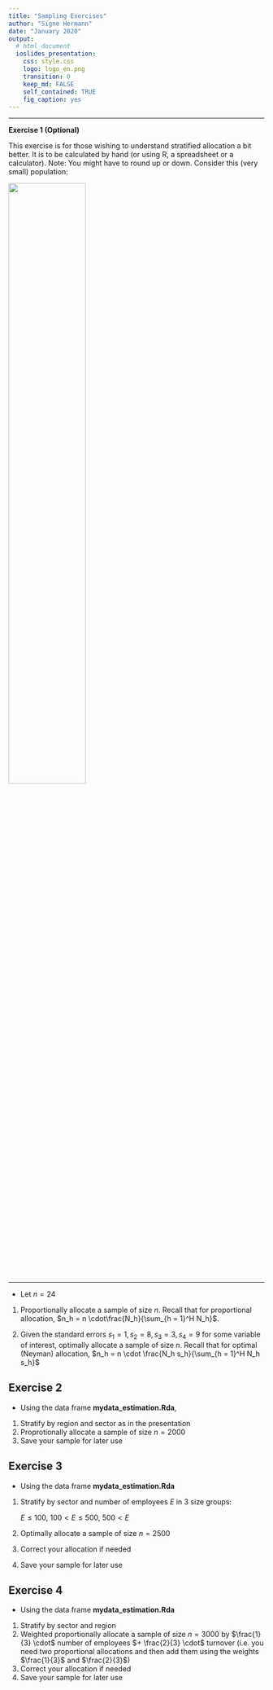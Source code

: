 ```yaml
---
title: "Sampling Exercises"
author: "Signe Hermann"
date: "January 2020"
output:
  # html_document
  ioslides_presentation:
    css: style.css
    logo: logo_en.png
    transition: 0
    keep_md: FALSE
    self_contained: TRUE
    fig_caption: yes
---
```

<!-- To allow for two column layout -->
<style>
.forceBreak { -webkit-column-break-after: always; break-after: column; }
</style>

***

**Exercise 1 (Optional)**

This exercise is for those wishing to understand stratified allocation a bit better. It is to be calculated by hand (or using R, a spreadsheet or a calculator). Note: You might have to round up or down. Consider this (very small) population:

![](pics/Strata.png){width=55%}

***

* Let $n = 24$ 

1. Proportionally allocate a sample of size $n$. Recall that for proportional allocation, $n_h = n \cdot\frac{N_h}{\sum_{h = 1}^H N_h}$.

2. Given the standard errors $s_1 = 1, s_2 = 8, s_3  = 3, s_4 = 9$ for some variable of interest, optimally allocate a sample of size $n$. Recall that for optimal (Neyman) allocation, $n_h = n \cdot \frac{N_h s_h}{\sum_{h = 1}^H N_h s_h}$

## Exercise 2

* Using the data frame **mydata_estimation.Rda**,

1. Stratify by region and sector as in the presentation
2. Proprotionally allocate a sample of size $n = 2000$
3. Save your sample for later use

## Exercise 3

* Using the data frame **mydata_estimation.Rda**

1. Stratify by sector and number of employees $E$ in 3 size groups: 

    $E \leq 100$, 
    $100 < E \leq 500$, 
    $500 < E$
    
2. Optimally allocate a sample of size $n = 2500$
3. Correct your allocation if needed
4. Save your sample for later use

## Exercise 4

* Using the data frame **mydata_estimation.Rda**

1. Stratify by sector and region
2. Weighted proportionally allocate a sample of size $n = 3000$ by $\frac{1}{3} \cdot$ number of employees $+ \frac{2}{3} \cdot$ turnover (i.e. you need two proportional allocations and then add them using the weights $\frac{1}{3}$ and $\frac{2}{3}$)
3. Correct your allocation if needed
4. Save your sample for later use



